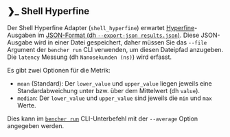 
## ❯_️ Shell Hyperfine

Der Shell Hyperfine Adapter (`shell_hyperfine`) erwartet [Hyperfine](https://github.com/sharkdp/hyperfine)-Ausgaben im [JSON-Format (dh `--export-json results.json`)](https://github.com/sharkdp/hyperfine/tree/master/scripts#example).
Diese JSON-Ausgabe wird in einer Datei gespeichert, daher müssen Sie das `--file` Argument der `bencher run` CLI verwenden, um diesen Dateipfad anzugeben.
Die `latency` Messung (dh `Nanosekunden (ns)`) wird erfasst.


<Hyperfine />

Es gibt zwei Optionen für die Metrik:
- `mean` (Standard):  Der `lower_value` und `upper_value` liegen jeweils eine Standardabweichung unter bzw. über dem Mittelwert (dh `value`).
- `median`: Der `lower_value` und `upper_value` sind jeweils die `min` und `max` Werte.

Dies kann im <code><a href="/de/docs/explanation/bencher-run/">bencher run</a></code> CLI-Unterbefehl mit der `--average` Option angegeben werden.
